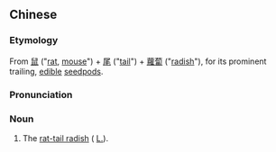 {{also|鼠尾萝卜}}
==Chinese==
{{zh-forms|s=鼠尾萝卜|type=112}}
{{wikipedia|rat-tail radish}}

===Etymology===
From [[鼠]] ("[[rat]], [[mouse]]") + [[尾]] ("[[tail]]") + [[蘿蔔]] ("[[radish]]"), for its prominent trailing, [[edible]] [[seedpod]]s.

===Pronunciation===
{{zh-pron
|m=shǔwěi luóbó
|cat=n
}}

===Noun===
{{zh-noun}}

# {{lb|zh|Chinese cuisine|botany}} The [[rat-tail radish]] ({{taxlink|Raphanus caudatus|species|noshow=1}} [[L.]]).